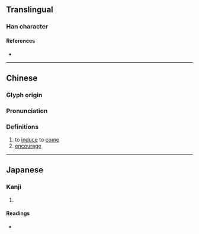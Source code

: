 {{character info/new}}
{{also|俫}}
==Translingual==

===Han character===
{{Han char|rn=9|rad=人|as=08|sn=10|four=|canj=ODOO|ids=⿰亻來}}

====References====
* {{Han ref|kx=0107.130|dkj=00755|dj=0227.210|hdz=10172.020|uh=5008|ud=20488}}

----

==Chinese==
{{zh-forms|s=俫}}

===Glyph origin===
{{Han etym}}

===Pronunciation===
{{zh-pron
|m=lái
|c=loi4
|mc=y
|oc=y
|ma=
|cat=v
}}

===Definitions===
{{zh-hanzi}}

# to [[induce]] to [[come]]
# [[encourage]]

----

==Japanese==

===Kanji===
{{ja-kanji|grade=|rs=人08}}

# {{defn|lang=ja|sort=人08}}

====Readings====
* {{ja-readings|on=[[らい]] (rai)|kun=}}